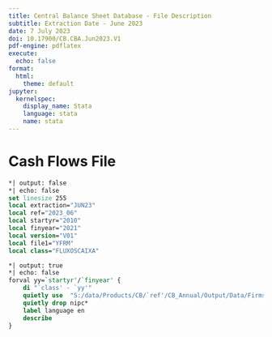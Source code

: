 ```yaml
---
title: Central Balance Sheet Database - File Description
subtitle: Extraction Date - June 2023
date: 7 July 2023
doi: 10.17900/CB.CBA.Jun2023.V1
pdf-engine: pdflatex
execute:
  echo: false
format:
  html:
    theme: default
jupyter:
  kernelspec:
    display_name: Stata
    language: stata
    name: stata
---
```


# Cash Flows File

```stata
*| output: false
*| echo: false
set linesize 255
local extraction="JUN23"
local ref="2023_06"
local startyr="2010"
local finyear="2021"
local version="V01"
local file1="YFRM"
local class="FLUXOSCAIXA"
```

```stata
*| output: true
*| echo: false
forval yy=`startyr'/`finyear' {
    di "`class' - `yy'"
    quietly use  "S:/data/Products/CB/`ref'/CB_Annual/Output/Data/Firms/`yy'/CB_I_`file1'_`yy'_`extraction'_`class'_`version'.dta", clear
    quietly drop nipc*
    label language en
    describe
}
```

